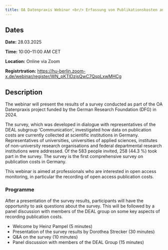 ```yaml
---
title: OA Datenpraxis Webinar <br/> Erfassung von Publikationskosten an wissenschaftlichen Einrichtungen in Deutschland
---
```


## Dates

**Date:** 28.03.2025

**Time:** 10:00--11:00 AM CET

**Location:** Online via Zoom

**Registrtration:**  [https://hu-berlin.zoom-x.de/webinar/register/WN_pKTlDzjsQwC7QspLxwMHCg](https://hu-berlin.zoom-x.de/webinar/register/WN_pKTlDzjsQwC7QspLxwMHCg)

## Description

The webinar will present the results of a survey conducted as part of the OA Datenpraxis project funded by the German Research Foundation (DFG) in 2024.

The survey, which was developed in dialogue with representatives of the DEAL subgroup ‘Communication’, investigated how data on publication costs are currently collected at scientific institutions in Germany. Representatives of universities, universities of applied sciences, institutes of non-university research organisations and federal departmental research institutions were addressed. Of the 583 people invited, 258 (44.3 %) took part in the survey. The survey is the first comprehensive survey on publication costs in Germany.

This webinar is aimed at professionals who are interested in open access monitoring, in particular the recording of open access publication costs.

### Programme

After a presentation of the survey results, participants will have the opportunity to ask questions about the survey. This will be followed by a panel discussion with members of the DEAL group on some key aspects of recording publication costs.

- Welcome by Heinz Pampel (5 minutes)
- Presentation of the survey results by Dorothea Strecker (30 minutes)
- Q&A on the survey (10 minutes)
- Panel discussion with members of the DEAL Group (15 minutes)